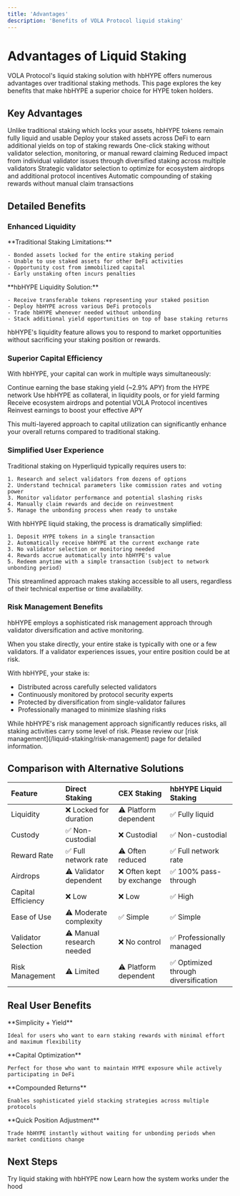 ```yaml
---
title: 'Advantages'
description: 'Benefits of VOLA Protocol liquid staking'
---
```


# Advantages of Liquid Staking

VOLA Protocol's liquid staking solution with hbHYPE offers numerous advantages over traditional staking methods. This page explores the key benefits that make hbHYPE a superior choice for HYPE token holders.

## Key Advantages

<CardGroup cols={2}>
  <Card title="Liquidity Preservation" icon="water">
    Unlike traditional staking which locks your assets, hbHYPE tokens remain fully liquid and usable
  </Card>
  <Card title="Capital Efficiency" icon="money-bill-transfer">
    Deploy your staked assets across DeFi to earn additional yields on top of staking rewards
  </Card>
  <Card title="Simplified Experience" icon="wand-magic-sparkles">
    One-click staking without validator selection, monitoring, or manual reward claiming
  </Card>
  <Card title="Risk Diversification" icon="shield-halved">
    Reduced impact from individual validator issues through diversified staking across multiple validators
  </Card>
  <Card title="Maximized Rewards" icon="chart-line-up">
    Strategic validator selection to optimize for ecosystem airdrops and additional protocol incentives
  </Card>
  <Card title="Reward Automation" icon="robot">
    Automatic compounding of staking rewards without manual claim transactions
  </Card>
</CardGroup>

## Detailed Benefits

### Enhanced Liquidity

<Columns>
  <Column>
    **Traditional Staking Limitations:**
    
    - Bonded assets locked for the entire staking period
    - Unable to use staked assets for other DeFi activities
    - Opportunity cost from immobilized capital
    - Early unstaking often incurs penalties
  </Column>
  
  <Column>
    **hbHYPE Liquidity Solution:**
    
    - Receive transferable tokens representing your staked position
    - Deploy hbHYPE across various DeFi protocols
    - Trade hbHYPE whenever needed without unbonding
    - Stack additional yield opportunities on top of base staking returns
  </Column>
</Columns>

<Note>
  hbHYPE's liquidity feature allows you to respond to market opportunities without sacrificing your staking position or rewards.
</Note>

### Superior Capital Efficiency

With hbHYPE, your capital can work in multiple ways simultaneously:

<Steps>
  <Step title="Earn Staking Rewards">
    Continue earning the base staking yield (~2.9% APY) from the HYPE network
  </Step>
  <Step title="Deploy in DeFi">
    Use hbHYPE as collateral, in liquidity pools, or for yield farming
  </Step>
  <Step title="Capture Additional Rewards">
    Receive ecosystem airdrops and potential VOLA Protocol incentives
  </Step>
  <Step title="Compound Returns">
    Reinvest earnings to boost your effective APY
  </Step>
</Steps>

This multi-layered approach to capital utilization can significantly enhance your overall returns compared to traditional staking.

### Simplified User Experience

<Tabs>
  <Tab title="Traditional Staking Complexity">
    Traditional staking on Hyperliquid typically requires users to:
    
    1. Research and select validators from dozens of options
    2. Understand technical parameters like commission rates and voting power
    3. Monitor validator performance and potential slashing risks
    4. Manually claim rewards and decide on reinvestment
    5. Manage the unbonding process when ready to unstake
  </Tab>
  
  <Tab title="hbHYPE Simplicity">
    With hbHYPE liquid staking, the process is dramatically simplified:
    
    1. Deposit HYPE tokens in a single transaction
    2. Automatically receive hbHYPE at the current exchange rate
    3. No validator selection or monitoring needed
    4. Rewards accrue automatically into hbHYPE's value
    5. Redeem anytime with a simple transaction (subject to network unbonding period)
  </Tab>
</Tabs>

This streamlined approach makes staking accessible to all users, regardless of their technical expertise or time availability.

### Risk Management Benefits

<Card>
  hbHYPE employs a sophisticated risk management approach through validator diversification and active monitoring.
</Card>

When you stake directly, your entire stake is typically with one or a few validators. If a validator experiences issues, your entire position could be at risk.

With hbHYPE, your stake is:

- Distributed across carefully selected validators
- Continuously monitored by protocol security experts
- Protected by diversification from single-validator failures
- Professionally managed to minimize slashing risks

<Warning>
  While hbHYPE's risk management approach significantly reduces risks, all staking activities carry some level of risk. Please review our [risk management](/liquid-staking/risk-management) page for detailed information.
</Warning>

## Comparison with Alternative Solutions

| Feature | Direct Staking | CEX Staking | hbHYPE Liquid Staking |
| :------ | :------------- | :---------- | :-------------------- |
| Liquidity | ❌ Locked for duration | ⚠️ Platform dependent | ✅ Fully liquid |
| Custody | ✅ Non-custodial | ❌ Custodial | ✅ Non-custodial |
| Reward Rate | ✅ Full network rate | ⚠️ Often reduced | ✅ Full network rate |
| Airdrops | ⚠️ Validator dependent | ❌ Often kept by exchange | ✅ 100% pass-through |
| Capital Efficiency | ❌ Low | ❌ Low | ✅ High |
| Ease of Use | ⚠️ Moderate complexity | ✅ Simple | ✅ Simple |
| Validator Selection | ⚠️ Manual research needed | ❌ No control | ✅ Professionally managed |
| Risk Management | ⚠️ Limited | ⚠️ Platform dependent | ✅ Optimized through diversification |

## Real User Benefits

<CardGroup cols={2}>
  <Card title="For Passive Investors" icon="user">
    **Simplicity + Yield**
    
    Ideal for users who want to earn staking rewards with minimal effort and maximum flexibility
  </Card>
  <Card title="For Active DeFi Users" icon="user-gear">
    **Capital Optimization**
    
    Perfect for those who want to maintain HYPE exposure while actively participating in DeFi
  </Card>
  <Card title="For Yield Maximizers" icon="user-graduate">
    **Compounded Returns**
    
    Enables sophisticated yield stacking strategies across multiple protocols
  </Card>
  <Card title="For Traders" icon="chart-line">
    **Quick Position Adjustment**
    
    Trade hbHYPE instantly without waiting for unbonding periods when market conditions change
  </Card>
</CardGroup>

## Next Steps

<CardGroup cols={2}>
  <Card title="Start Staking" icon="rocket" href="https://app.vola.finance/stake">
    Try liquid staking with hbHYPE now
  </Card>
  <Card title="Liquid Staking Mechanics" icon="gears" href="/liquid-staking/mechanics">
    Learn how the system works under the hood
  </Card>
</CardGroup> 